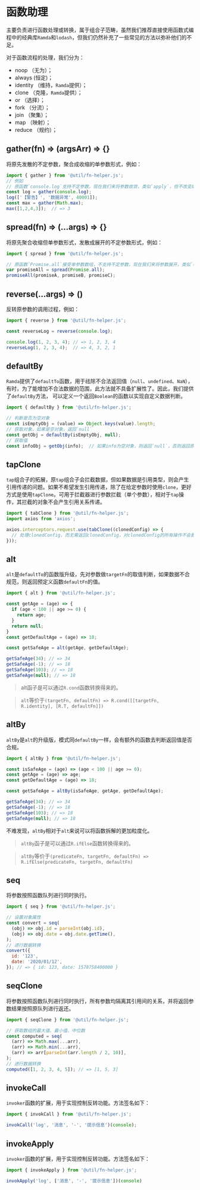 
<Meta title="框架/助手（Helper）/函数" />

# 函数助理

主要负责进行函数处理或转换，属于组合子范畴，虽然我们推荐直接使用函数式编程中的经典库`Ramda`和`lodash`，但我们仍然补充了一些常见的方法以弥补他们的不足。

对于函数流程的处理，我们分为：

- noop （无为）；
- always (恒定)；
- identity （维持，`Ramda`提供）；
- clone （克隆，`Ramda`提供）；
- or （选择）；
- fork （分流）；
- join （聚集）；
- map （映射）；
- reduce （规约）；

## gather(fn) => (argsArr) => {}

将原先发散的不定参数，聚合成收缩的单参数形式，例如：

```javascript
import { gather } from '@util/fn-helper.js';
// 例如
// 原函数`console.log`支持不定参数，现在我们来将参数收敛，类似`apply`，但不改变绑定对象
const log = gather(console.log);
log(['【警告】', '数据异常', 40001]);
const max = gather(Math.max);
max([1,2,4,3]);  // => 3
```

## spread(fn) => (...args) => {}

将原先聚合收缩但单参数形式，发散成展开的不定参数形式，例如：

```javascript
import { spread } from '@util/fn-helper.js';

// 原函数`Promise.all`接受单参数数组，不支持不定参数，现在我们来将参数展开，类似`call`，但不改变绑定对象
var promiseAll = spread(Promise.all);
promiseAll(promiseA, promiseB, promiseC);
```

## reverse(...args) => ()

反转原参数的调用过程，例如：

```javascript
import { reverse } from '@util/fn-helper.js';

const reverseLog = reverse(console.log);

console.log(1, 2, 3, 4); // => 1, 2, 3, 4
reverseLog(1, 2, 3, 4);  // => 4, 3, 2, 1
```

## defaultBy

`Ramda`提供了`defaultTo`函数，用于祛除不合法返回值（`null`、`undefined`、`NaN`），有时，为了能增加不合法数据的范围，此方法就不具备扩展性了。因此，我们提供了`defaultBy`方法， 可以定义一个返回`Boolean`的函数以实现自定义数据判断。

```javascript
import { defaultBy } from '@util/fn-helper.js';

// 判断是否为空对象
const isEmptyObj = (value) => Object.keys(value).length;
// 获取对象，如果是空对象，返回`null`
const getObj = defaultBy(isEmptyObj, null);
// 获取值
const infoObj = getObj(info);  // 如果info为空对象，则返回`null`，否则返回原对象
```

## tapClone

`tap`组合子的拓展，原`tap`组合子会拦截数据，但如果数据是引用类型，则会产生引用传递的问题。如果不希望发生引用传递，除了在给定参数时使用`clone`，更好方式是使用`tapClone`。可用于拦截器进行参数拦截（单个参数），相对于`tap`操作，其拦截的对象不会产生引用关系传递。

```javascript
import { tabClone } from '@util/fn-helper.js';
import axios from 'axios';

axios.interceptors.request.use(tabClone((clonedConfig) => {
  // 处理clonedConfig，而无需返回clonedConfig，对clonedConfig的所有操作不会影响最终返回值
}));
```

## alt

`alt`是`defaultTo`的函数版升级，先对参数做`targetFn`的取值判断，如果数据不合规范，则返回预定义函数`defaultFn`的值。

```javascript
import { alt } from '@util/fn-helper.js';

const getAge = (age) => {
  if (age < 100 || age >= 0) {
    return age;
  }
  return null;
}
const getDefaultAge = (age) => 18;

const getSafeAge = alt(getAge, getDefaultAge);

getSafeAge(34); // => 34
getSafeAge(-1); // => 18
getSafeAge(103); // => 18
getSafeAge(null); // => 18
```

> alt函子是可以通过`R.cond`函数转换得来的。

> `alt`等价于`(targetFn, defaultFn) => R.cond([[targetFn, R.identity], [R.T, defaultFn]])`

## altBy

`altBy`是`alt`的升级版，模式同`defaultBy`一样，会有额外的函数去判断返回值是否合规。

```javascript
import { altBy } from '@util/fn-helper.js';

const isSafeAge = (age) => (age < 100 || age >= 0);
const getAge = (age) => age;
const getDefaultAge = (age) => 18;

const getSafeAge = altBy(isSafeAge, getAge, getDefaultAge);

getSafeAge(34); // => 34
getSafeAge(-1); // => 18
getSafeAge(103); // => 18
getSafeAge(null); // => 18
```

不难发现，`altBy`相对于`alt`来说可以将函数拆解的更加粒度化。

> `altBy`函子是可以通过`R.ifElse`函数转换得来的。

> `altBy`等价于`(predicateFn, targetFn, defaultFn) => R.ifElse(predicateFn, targetFn, defaultFn)`

## seq

将参数按照函数队列进行同时执行。

```javascript
import { seq } from '@util/fn-helper.js';

// 设置对象属性
const convert = seq(
  (obj) => obj.id = parseInt(obj.id),
  (obj) => obj.date = obj.date.getTime(),
);
// 进行数据转换
convert({
  id: '123',
  date: '2020/01/12',
}); // => { id: 123, date: 1578758400000 }
```

## seqClone

将参数按照函数队列进行同时执行，所有参数均隔离其引用间的关系，并将返回参数结果按照原队列进行返还。

```javascript
import { seqClone } from '@util/fn-helper.js';

// 获取数组的最大值、最小值、中位数
const computed = seq(
  (arr) => Math.max(...arr),
  (arr) => Math.min(...arr),
  (arr) => arr[parseInt(arr.length / 2, 10)],
);
// 进行数据转换
computed([1, 2, 3, 4, 5]); // => [1, 5, 3]
```

## invokeCall

`invoker`函数的扩展，用于实现控制反转功能。方法签名如下：

```javascript
import { invokCall } from '@util/fn-helper.js';

invokCall('log', '消息', '-', '提示信息')(console);
```

## invokeApply

`invoker`函数的扩展，用于实现控制反转功能。方法签名如下：

```javascript
import { invokeApply } from '@util/fn-helper.js';

invokApply('log', ['消息', '-', '提示信息'])(console)
```